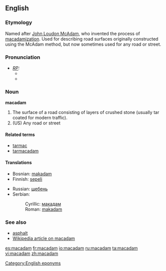 ==English==
===Etymology===
Named after [[w:John Loudon McAdam|John Loudon McAdam]], who invented the process of [[macadamization]]. [[Category:English eponyms]]
Used for describing road surfaces originally constructed using the McAdam method, but now sometimes used for any road or street.

===Pronunciation===
* ''[[RP]]:''
** {{IPA|/məˈkædəm/}}
** {{SAMPA|/m@"k{d@m/}}

===Noun===
'''macadam'''
# The surface of a road consisting of layers of crushed stone (usually tar coated for modern traffic).
# (US) Any road or street

====Related terms====
* [[tarmac]]
* [[tarmacadam]]

====Translations====
{{top}}
* Bosnian: [[makadam]] {{m}}
* Finnish: [[sepeli]]
{{mid}}
* Russian: [[щебень]]
* Serbian:
*: Cyrillic: [[макадам]] {{m}}
*: Roman: [[makadam]] {{m}}
{{bottom}}

===See also===
*[[asphalt]]
*[[w:macadam|Wikipedia article on macadam]]

[[es:macadam]]
[[fr:macadam]]
[[io:macadam]]
[[ru:macadam]]
[[ta:macadam]]
[[vi:macadam]]
[[zh:macadam]]